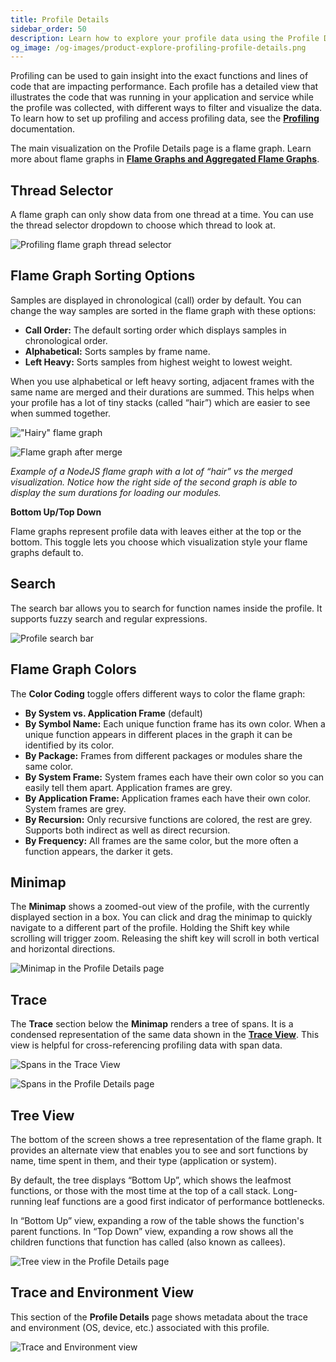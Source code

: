 ```yaml
---
title: Profile Details
sidebar_order: 50
description: Learn how to explore your profile data using the Profile Details page.
og_image: /og-images/product-explore-profiling-profile-details.png
---
```


Profiling can be used to gain insight into the exact functions and lines of code that are impacting performance. Each profile has a detailed view that illustrates the code that was running in your application and service while the profile was collected, with different ways to filter and visualize the data. To learn how to set up profiling and access profiling data, see the [**Profiling**](/product/explore/profiling/) documentation.

The main visualization on the Profile Details page is a flame graph. Learn more about flame graphs in [**Flame Graphs and Aggregated Flame Graphs**](/product/explore/profiling/flame-charts-graphs).

## Thread Selector

A flame graph can only show data from one thread at a time. You can use the thread selector dropdown to choose which thread to look at.

![Profiling flame graph thread selector](./img/thread-selector.png)

## Flame Graph Sorting Options

Samples are displayed in chronological (call) order by default. You can change the way samples are sorted in the flame graph with these options:

- **Call Order:** The default sorting order which displays samples in chronological order.
- **Alphabetical:** Sorts samples by frame name.
- **Left Heavy:** Sorts samples from highest weight to lowest weight.

When you use alphabetical or left heavy sorting, adjacent frames with the same name are merged and their durations are summed. This helps when your profile has a lot of tiny stacks (called “hair”) which are easier to see when summed together.

!["Hairy" flame graph](./img/flame-chart-hair.png)

![Flame graph after merge](./img/flame-chart-less-hair.png)

_Example of a NodeJS flame graph with a lot of “hair” vs the merged visualization. Notice how the right side of the second graph is able to display the sum durations for loading our modules._

**Bottom Up/Top Down**

Flame graphs represent profile data with leaves either at the top or the bottom. This toggle lets you choose which visualization style your flame graphs default to.

## Search

The search bar allows you to search for function names inside the profile. It supports fuzzy search and regular expressions.

![Profile search bar](./img/search-bar.png)

## Flame Graph Colors

The **Color Coding** toggle offers different ways to color the flame graph:

- **By System vs. Application Frame** (default)
- **By Symbol Name:** Each unique function frame has its own color. When a unique function appears in different places in the graph it can be identified by its color.
- **By Package:** Frames from different packages or modules share the same color.
- **By System Frame:** System frames each have their own color so you can easily tell them apart. Application frames are grey.
- **By Application Frame:** Application frames each have their own color. System frames are grey.
- **By Recursion:** Only recursive functions are colored, the rest are grey. Supports both indirect as well as direct recursion.
- **By Frequency:** All frames are the same color, but the more often a function appears, the darker it gets.

## Minimap

The **Minimap** shows a zoomed-out view of the profile, with the currently displayed section in a box. You can click and drag the minimap to quickly navigate to a different part of the profile. Holding the Shift key while scrolling will trigger zoom. Releasing the shift key will scroll in both vertical and horizontal directions.

![Minimap in the Profile Details page](./img/minimap.png)

## Trace

The **Trace** section below the **Minimap** renders a tree of spans. It is a condensed representation of the same data shown in the [**Trace View**](/concepts/key-terms/tracing/trace-view/). This view is helpful for cross-referencing profiling data with span data.

![Spans in the Trace View](./img/trace-view.png)

![Spans in the Profile Details page](./img/profile-details-trace.png)

## Tree View

The bottom of the screen shows a tree representation of the flame graph. It provides an alternate view that enables you to see and sort functions by name, time spent in them, and their type (application or system).

By default, the tree displays “Bottom Up”, which shows the leafmost functions, or those with the most time at the top of a call stack. Long-running leaf functions are a good first indicator of performance bottlenecks.

In “Bottom Up” view, expanding a row of the table shows the function's parent functions. In “Top Down” view, expanding a row shows all the children functions that function has called (also known as callees).

![Tree view in the Profile Details page](./img/tree-view.gif)

## Trace and Environment View

This section of the **Profile Details** page shows metadata about the trace and environment (OS, device, etc.) associated with this profile.

![Trace and Environment view](./img/trace-environment-view.png)

